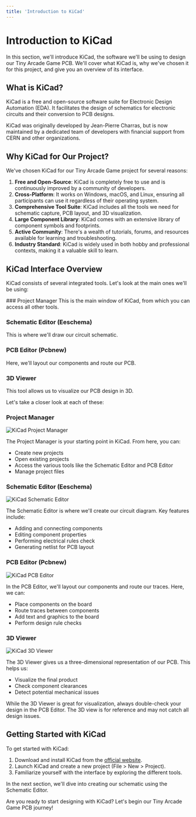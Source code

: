 ```yaml
---
title: 'Introduction to KiCad'
---
```



# Introduction to KiCad

In this section, we'll introduce KiCad, the software we'll be using to design our Tiny Arcade Game PCB. We'll cover what KiCad is, why we've chosen it for this project, and give you an overview of its interface.

## What is KiCad?

KiCad is a free and open-source software suite for Electronic Design Automation (EDA). It facilitates the design of schematics for electronic circuits and their conversion to PCB designs.

<Callout type="info">
  KiCad was originally developed by Jean-Pierre Charras, but is now maintained by a dedicated team of developers with financial support from CERN and other organizations.
</Callout>

## Why KiCad for Our Project?

We've chosen KiCad for our Tiny Arcade Game project for several reasons:

1. **Free and Open-Source**: KiCad is completely free to use and is continuously improved by a community of developers.
2. **Cross-Platform**: It works on Windows, macOS, and Linux, ensuring all participants can use it regardless of their operating system.
3. **Comprehensive Tool Suite**: KiCad includes all the tools we need for schematic capture, PCB layout, and 3D visualization.
4. **Large Component Library**: KiCad comes with an extensive library of component symbols and footprints.
5. **Active Community**: There's a wealth of tutorials, forums, and resources available for learning and troubleshooting.
6. **Industry Standard**: KiCad is widely used in both hobby and professional contexts, making it a valuable skill to learn.

## KiCad Interface Overview

KiCad consists of several integrated tools. Let's look at the main ones we'll be using:

<Steps>
### Project Manager
This is the main window of KiCad, from which you can access all other tools.

### Schematic Editor (Eeschema)
This is where we'll draw our circuit schematic.

### PCB Editor (Pcbnew)
Here, we'll layout our components and route our PCB.

### 3D Viewer
This tool allows us to visualize our PCB design in 3D.
</Steps>

Let's take a closer look at each of these:

### Project Manager

<Image src="/images/kicad-project-manager.png" alt="KiCad Project Manager" width={600} height={400} />

The Project Manager is your starting point in KiCad. From here, you can:
- Create new projects
- Open existing projects
- Access the various tools like the Schematic Editor and PCB Editor
- Manage project files

### Schematic Editor (Eeschema)

<Image src="/images/kicad-schematic-editor.png" alt="KiCad Schematic Editor" width={600} height={400} />

The Schematic Editor is where we'll create our circuit diagram. Key features include:
- Adding and connecting components
- Editing component properties
- Performing electrical rules check
- Generating netlist for PCB layout

### PCB Editor (Pcbnew)

<Image src="/images/kicad-pcb-editor.png" alt="KiCad PCB Editor" width={600} height={400} />

In the PCB Editor, we'll layout our components and route our traces. Here, we can:
- Place components on the board
- Route traces between components
- Add text and graphics to the board
- Perform design rule checks

### 3D Viewer

<Image src="/images/kicad-3d-viewer.png" alt="KiCad 3D Viewer" width={600} height={400} />

The 3D Viewer gives us a three-dimensional representation of our PCB. This helps us:
- Visualize the final product
- Check component clearances
- Detect potential mechanical issues

<Callout type="warning">
  While the 3D Viewer is great for visualization, always double-check your design in the PCB Editor. The 3D view is for reference and may not catch all design issues.
</Callout>

## Getting Started with KiCad

To get started with KiCad:

1. Download and install KiCad from the [official website](https://www.kicad.org/download/).
2. Launch KiCad and create a new project (File > New > Project).
3. Familiarize yourself with the interface by exploring the different tools.

In the next section, we'll dive into creating our schematic using the Schematic Editor.

Are you ready to start designing with KiCad? Let's begin our Tiny Arcade Game PCB journey!